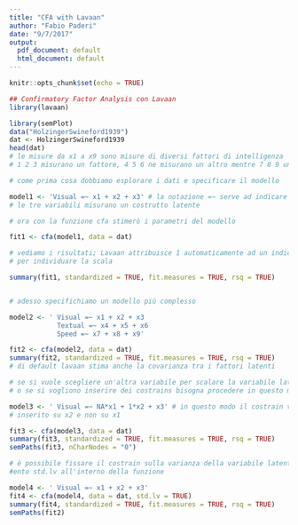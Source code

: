 ```yaml
---
title: "CFA with Lavaan"
author: "Fabio Paderi"
date: "9/7/2017"
output:
  pdf_document: default
  html_document: default
---
```


```r
knitr::opts_chunk$set(echo = TRUE)
```

```r
## Confirmatory Factor Analysis con Lavaan
library(lavaan)
```
```r
library(semPlot)
data("HolzingerSwineford1939")
dat <- HolzingerSwineford1939
head(dat)
# le misure da x1 a x9 sono misure di diversi fattori di intelligenza  
# 1 2 3 misurano un fattore, 4 5 6 ne misurano un altro mentre 7 8 9 un altro ancora

# come prima cosa dobbiamo esplorare i dati e specificare il modello

model1 <- 'Visual =~ x1 + x2 + x3' # la notazione =~ serve ad indicare che 
# le tre variabili misurano un costrutto latente

# ora con la funzione cfa stimerò i parametri del modello

fit1 <- cfa(model1, data = dat)

# vediamo i risultati; Lavaan attribuisce 1 automaticamente ad un indicatore
# per individuare la scala

summary(fit1, standardized = TRUE, fit.measures = TRUE, rsq = TRUE)


# adesso specifichiamo un modello più complesso

model2 <- ' Visual =~ x1 + x2 + x3
            Textual =~ x4 + x5 + x6
            Speed =~ x7 + x8 + x9'

fit2 <- cfa(model2, data = dat)
summary(fit2, standardized = TRUE, fit.measures = TRUE, rsq = TRUE)
# di default lavaan stima anche la covarianza tra i fattori latenti

# se si vuole scegliere un'altra variabile per scalare la variabile latente
# o se si vogliono inserire dei costrains bisogna procedere in questo modo

model3 <- ' Visual =~ NA*x1 + 1*x2 + x3' # in questo modo il costrain verrà 
# inserito su x2 e non su x1

fit3 <- cfa(model3, data = dat)
summary(fit3, standardized = TRUE, fit.measures = TRUE, rsq = TRUE)
semPaths(fit3, nCharNodes = "0")

# è possibile fissare il costrain sulla varianza della variabile latente inserendo l'argom
#ento std.lv all'interno della funzione 

model4 <- ' Visual =~ x1 + x2 + x3'
fit4 <- cfa(model4, data = dat, std.lv = TRUE)
summary(fit4, standardized = TRUE, fit.measures = TRUE, rsq = TRUE)
semPaths(fit2)
```

